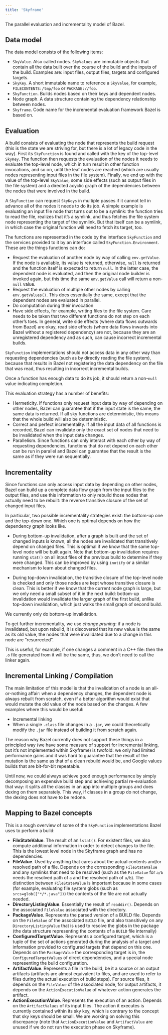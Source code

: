 ```yaml
---
title: 'Skyframe'
---
```




The parallel evaluation and incrementality model of Bazel.

## Data model

The data model consists of the following items:

*   `SkyValue`. Also called nodes. `SkyValues` are immutable objects that
    contain all the data built over the course of the build and the inputs of
    the build. Examples are: input files, output files, targets and configured
    targets.
*   `SkyKey`. A short immutable name to reference a `SkyValue`, for example,
    `FILECONTENTS:/tmp/foo` or `PACKAGE://foo`.
*   `SkyFunction`. Builds nodes based on their keys and dependent nodes.
*   Node graph. A data structure containing the dependency relationship between
    nodes.
*   `Skyframe`. Code name for the incremental evaluation framework Bazel is
    based on.

## Evaluation

A build consists of evaluating the node that represents the build request (this is the state we are striving for, but there is a lot of legacy code in the way). First its `SkyFunction` is found and called with the key of the top-level `SkyKey`. The function then requests the evaluation of the nodes it needs to evaluate the top-level node, which in turn result in other function invocations, and so on, until the leaf nodes are reached (which are usually nodes representing input files in the file system). Finally, we end up with the value of the top-level `SkyValue`, some side effects (such as output files in the file system) and a directed acyclic graph of the dependencies between the nodes that were involved in the build.

A `SkyFunction` can request `SkyKeys` in multiple passes if it cannot tell in advance all of the nodes it needs to do its job. A simple example is evaluating an input file node that turns out to be a symlink: the function tries to read the file, realizes that it’s a symlink, and thus fetches the file system node representing the target of the symlink. But that itself can be a symlink, in which case the original function will need to fetch its target, too.

The functions are represented in the code by the interface `SkyFunction` and the services provided to it by an interface called `SkyFunction.Environment`. These are the things functions can do:

*   Request the evaluation of another node by way of calling `env.getValue`. If the node is available, its value is returned, otherwise, `null` is returned and the function itself is expected to return `null`. In the latter case, the dependent node is evaluated, and then the original node builder is invoked again, but this time the same `env.getValue` call will return a non-`null` value.
*   Request the evaluation of multiple other nodes by calling `env.getValues()`. This does essentially the same, except that the dependent nodes are evaluated in parallel.
*   Do computation during their invocation
*   Have side effects, for example, writing files to the file system. Care needs to be taken that two different functions do not step on each other’s toes. In general, write side effects (where data flows outwards from Bazel) are okay, read side effects (where data flows inwards into Bazel without a registered dependency) are not, because they are an unregistered dependency and as such, can cause incorrect incremental builds.

`SkyFunction` implementations should not access data in any other way than requesting dependencies (such as by directly reading the file system), because that results in Bazel not registering the data dependency on the file that was read, thus resulting in incorrect incremental builds.

Once a function has enough data to do its job, it should return a non-`null` value indicating completion.

This evaluation strategy has a number of benefits:

*   Hermeticity. If functions only request input data by way of depending on other nodes, Bazel can guarantee that if the input state is the same, the same data is returned. If all sky functions are deterministic, this means that the whole build will also be deterministic.
*   Correct and perfect incrementality. If all the input data of all functions is recorded, Bazel can invalidate only the exact set of nodes that need to be invalidated when the input data changes.
*   Parallelism. Since functions can only interact with each other by way of requesting dependencies, functions that do not depend on each other can be run in parallel and Bazel can guarantee that the result is the same as if they were run sequentially.

## Incrementality

Since functions can only access input data by depending on other nodes, Bazel can build up a complete data flow graph from the input files to the output files, and use this information to only rebuild those nodes that actually need to be rebuilt: the reverse transitive closure of the set of changed input files.

In particular, two possible incrementality strategies exist: the bottom-up one and the top-down one. Which one is optimal depends on how the dependency graph looks like.

*   During bottom-up invalidation, after a graph is built and the set of changed inputs is known, all the nodes are invalidated that transitively depend on changed files. This is optimal if we know that the same top-level node will be built again. Note that bottom-up invalidation requires running `stat()` on all input files of the previous build to determine if they were changed. This can be improved by using `inotify` or a similar mechanism to learn about changed files.

*   During top-down invalidation, the transitive closure of the top-level node is checked and only those nodes are kept whose transitive closure is clean. This is better if we know that the current node graph is large, but we only need a small subset of it in the next build: bottom-up invalidation would invalidate the larger graph of the first build, unlike top-down invalidation, which just walks the small graph of second build.

We currently only do bottom-up invalidation.

To get further incrementality, we use _change pruning_: if a node is invalidated, but upon rebuild, it is discovered that its new value is the same as its old value, the nodes that were invalidated due to a change in this node are “resurrected”.

This is useful, for example, if one changes a comment in a C++ file: then the `.o` file generated from it will be the same, thus, we don’t need to call the linker again.

## Incremental Linking / Compilation

The main limitation of this model is that the invalidation of a node is an all-or-nothing affair: when a dependency changes, the dependent node is always rebuilt from scratch, even if a better algorithm would exist that would mutate the old value of the node based on the changes. A few examples where this would be useful:

*   Incremental linking
*   When a single `.class` file changes in a `.jar`, we could theoretically modify the `.jar` file instead of building it from scratch again.

The reason why Bazel currently does not support these things in a principled way (we have some measure of support for incremental linking, but it’s not implemented within Skyframe) is twofold: we only had limited performance gains and it was hard to guarantee that the result of the mutation is the same as that of a clean rebuild would be, and Google values builds that are bit-for-bit repeatable.

Until now, we could always achieve good enough performance by simply decomposing an expensive build step and achieving partial re-evaluation that way: it splits all the classes in an app into multiple groups and does dexing on them separately. This way, if classes in a group do not change, the dexing does not have to be redone.

## Mapping to Bazel concepts

This is a rough overview of some of the `SkyFunction` implementations Bazel uses to perform a build:

*   **FileStateValue**. The result of an `lstat()`. For existent files, we also compute additional information in order to detect changes to the file. This is the lowest level node in the Skyframe graph and has no dependencies.
*   **FileValue**. Used by anything that cares about the actual contents and/or resolved path of a file. Depends on the corresponding `FileStateValue` and any symlinks that need to be resolved (such as the `FileValue` for `a/b` needs the resolved path of `a` and the resolved path of `a/b`). The distinction between `FileStateValue` is important because in some cases (for example, evaluating file system globs (such as `srcs=glob(["*/*.java"])`) the contents of the file are not actually needed.
*   **DirectoryListingValue**. Essentially the result of `readdir()`. Depends on the associated `FileValue` associated with the directory.
*   **PackageValue**. Represents the parsed version of a BUILD file. Depends on the `FileValue` of the associated `BUILD` file, and also transitively on any `DirectoryListingValue` that is used to resolve the globs in the package (the data structure representing the contents of a `BUILD` file internally)
*   **ConfiguredTargetValue**. Represents a configured target, which is a tuple of the set of actions generated during the analysis of a target and information provided to configured targets that depend on this one. Depends on the `PackageValue` the corresponding target is in, the `ConfiguredTargetValues` of direct dependencies, and a special node representing the build configuration.
*   **ArtifactValue**. Represents a file in the build, be it a source or an output artifacts (artifacts are almost equivalent to files, and are used to refer to files during the actual execution of build steps). For source files, it depends on the `FileValue` of the associated node, for output artifacts, it depends on the `ActionExecutionValue` of whatever action generates the artifact.
*   **ActionExecutionValue**. Represents the execution of an action. Depends on the `ArtifactValues` of its input files. The action it executes is currently contained within its sky key, which is contrary to the concept that sky keys should be small. We are working on solving this discrepancy (note that `ActionExecutionValue` and `ArtifactValue` are unused if we do not run the execution phase on Skyframe).
